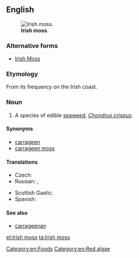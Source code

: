 ==English==
[[Image:Haeckel Florideae Chondrus crispus.png|thumb|'''Irish moss'''.]]

===Alternative forms===
* [[Irish Moss]]

===Etymology===

From its frequency on the Irish coast.

===Noun===
{{en-noun|head=[[Irish]] [[moss]]|-}}
{{wikipedia}}

# A species of edible [[seaweed]], ''[[Chondrus crispus]]''.
====Synonyms====
* [[carrageen]]
* [[carrageen moss]]

====Translations====
{{trans-top|seaweed}}
* Czech: {{t|cs|irský mech|m}}
* Russian: {{t|ru|ирландский мох|m|tr=irlándskij mox}}, {{t|ru|жемчужный мох|m|tr=žemčúžnyj mox}}
{{trans-mid}}
* Scottish Gaelic: {{t|gd|cairgein|m}}
* Spanish: {{t|es|musgo de Irlanda|m}}
{{trans-bottom}}

====See also====
* [[carrageenan]]

[[Category:en:Foods]]
[[Category:en:Red algae]]

[[et:Irish moss]]
[[ta:Irish moss]]